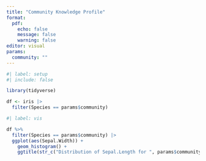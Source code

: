 ```yaml
---
title: "Community Knowledge Profile"
format: 
  pdf:
    echo: false
    message: false
    warning: false
editor: visual
params: 
  community: ""
---
```

  
```r
#| label: setup
#| include: false

library(tidyverse)

df <- iris |>  
  filter(Species == params$community)
```

```r
#| label: vis

df %>% 
  filter(Species == params$community) |>  
  ggplot(aes(Sepal.Width)) +
    geom_histogram() +
    ggtitle(str_c("Distribution of Sepal.Length for ", params$community))
```
